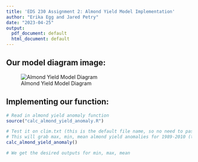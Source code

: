 ```yaml
---
title: 'EDS 230 Assignment 2: Almond Yield Model Implementation'
author: "Erika Egg and Jared Petry"
date: "2023-04-25"
output:
  pdf_document: default
  html_document: default
---
```

## Our model diagram image:
![Almond Yield Model Diagram](diagram.png)

## Implementing our function:

```r
# Read in almond yield anomaly function
source("calc_almond_yield_anomaly.R")
```

```r
# Test it on clim.txt (this is the default file name, so no need to pass anything to the function)
# This will grab max, min, mean almond yield anomalies for 1989-2010 (the time period of clim.txt)
calc_almond_yield_anomaly()

# We get the desired outputs for min, max, mean
```

